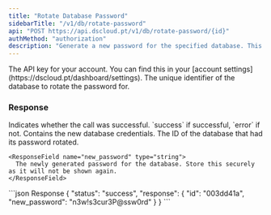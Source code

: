 ```yaml
---
title: "Rotate Database Password"
sidebarTitle: "/v1/db/rotate-password"
api: "POST https://api.dscloud.pt/v1/db/rotate-password/{id}"
authMethod: "authorization"
description: "Generate a new password for the specified database. This will immediately invalidate the previous password."
---
```


<ParamField header="Authorization" type="string" placeholder="API KEY" required>
  The API key for your account. You can find this in your [account settings](https://dscloud.pt/dashboard/settings).
</ParamField>

<ParamField name="id" type="string" urlParam required>
  The unique identifier of the database to rotate the password for.
</ParamField>

### Response

<ResponseField name="status" type="string">
  Indicates whether the call was successful. `success` if successful, `error` if not.
</ResponseField>

<ResponseField name="response" type="array">
  Contains the new database credentials.

  <Expandable title="response Details">
    <ResponseField name="id" type="string">
      The ID of the database that had its password rotated.
    </ResponseField>

    <ResponseField name="new_password" type="string">
      The newly generated password for the database. Store this securely as it will not be shown again.
    </ResponseField>
  </Expandable>
</ResponseField>

<ResponseExample>
  ```json Response
  {
    "status": "success",
    "response": {
      "id": "003dd41a",
      "new_password": "n3w!s3cur3P@ssw0rd"
    }
  }
  ```
</ResponseExample>